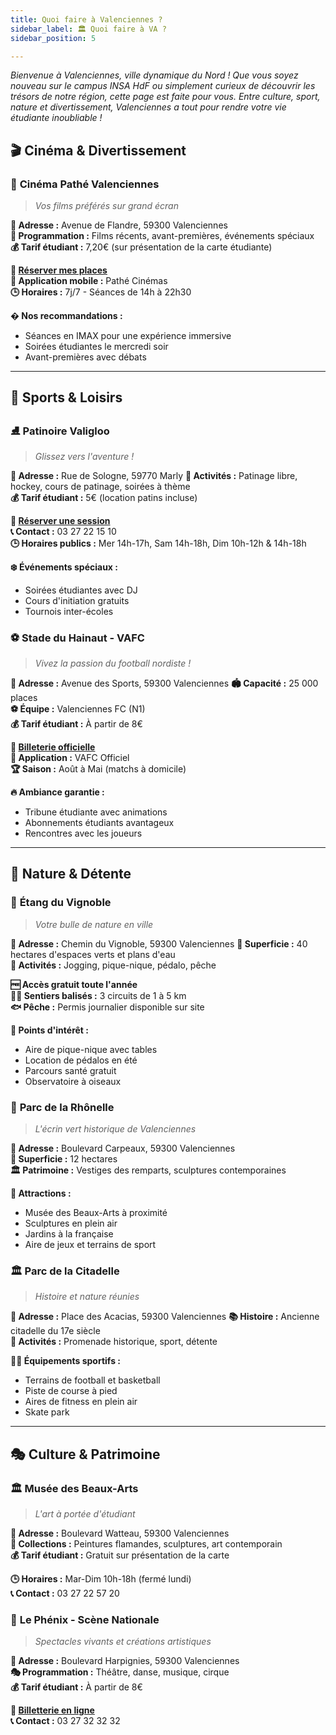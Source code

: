 ```yaml
---
title: Quoi faire à Valenciennes ?
sidebar_label: 🏛️ Quoi faire à VA ?
sidebar_position: 5

---
```


*Bienvenue à Valenciennes, ville dynamique du Nord ! Que vous soyez nouveau sur le campus INSA HdF ou simplement curieux de découvrir les trésors de notre région, cette page est faite pour vous. Entre culture, sport, nature et divertissement, Valenciennes a tout pour rendre votre vie étudiante inoubliable !*


## 🎬 **Cinéma & Divertissement**

### 🍿 **Cinéma Pathé Valenciennes**
> *Vos films préférés sur grand écran*


**📍 Adresse :** Avenue de Flandre, 59300 Valenciennes  
**🎥 Programmation :** Films récents, avant-premières, événements spéciaux  
**💰 Tarif étudiant :** 7,20€ (sur présentation de la carte étudiante)  

**🎫 [Réserver mes places](https://www.pathe.fr/cinemas/cinema-pathe-valenciennes)**  
**📱 Application mobile :** Pathé Cinémas  
**🕒 Horaires :** 7j/7 - Séances de 14h à 22h30  

**� Nos recommandations :**
- Séances en IMAX pour une expérience immersive
- Soirées étudiantes le mercredi soir
- Avant-premières avec débats

---

## 🏒 **Sports & Loisirs**

### ⛸️ **Patinoire Valigloo**
> *Glissez vers l'aventure !*


**📍 Adresse :** Rue de Sologne, 59770 Marly
**🎯 Activités :** Patinage libre, hockey, cours de patinage, soirées à thème  
**💰 Tarif étudiant :** 5€ (location patins incluse)  

**🎫 [Réserver une session](https://www.patinoire-valigloo.fr/)**  
**📞 Contact :** 03 27 22 15 10  
**🕒 Horaires publics :** Mer 14h-17h, Sam 14h-18h, Dim 10h-12h & 14h-18h  

**❄️ Événements spéciaux :**
- Soirées étudiantes avec DJ
- Cours d'initiation gratuits
- Tournois inter-écoles

### ⚽ **Stade du Hainaut - VAFC**
> *Vivez la passion du football nordiste !*


**📍 Adresse :** Avenue des Sports, 59300 Valenciennes
**🏟️ Capacité :** 25 000 places  
**⚽ Équipe :** Valenciennes FC (N1)  
**💰 Tarif étudiant :** À partir de 8€  

**🎫 [Billeterie officielle](https://www.va-fc.com/)**  
**📱 Application :** VAFC Officiel  
**🏆 Saison :** Août à Mai (matchs à domicile)  

**🔥 Ambiance garantie :**
- Tribune étudiante avec animations
- Abonnements étudiants avantageux
- Rencontres avec les joueurs

---

## 🌳 **Nature & Détente**

### 🌊 **Étang du Vignoble**
> *Votre bulle de nature en ville*


**📍 Adresse :** Chemin du Vignoble, 59300 Valenciennes
**🌅 Superficie :** 40 hectares d'espaces verts et plans d'eau  
**🎯 Activités :** Jogging, pique-nique, pédalo, pêche  

**🆓 Accès gratuit toute l'année**  
**🚶‍♀️ Sentiers balisés :** 3 circuits de 1 à 5 km  
**🐟 Pêche :** Permis journalier disponible sur site  

**🌟 Points d'intérêt :**
- Aire de pique-nique avec tables
- Location de pédalos en été
- Parcours santé gratuit
- Observatoire à oiseaux

### 🏰 **Parc de la Rhônelle**
> *L'écrin vert historique de Valenciennes*


**📍 Adresse :** Boulevard Carpeaux, 59300 Valenciennes  
**🌳 Superficie :** 12 hectares  
**🏛️ Patrimoine :** Vestiges des remparts, sculptures contemporaines  

**🎨 Attractions :**
- Musée des Beaux-Arts à proximité
- Sculptures en plein air
- Jardins à la française
- Aire de jeux et terrains de sport

### 🏛️ **Parc de la Citadelle**
> *Histoire et nature réunies*


**📍 Adresse :** Place des Acacias, 59300 Valenciennes
**📚 Histoire :** Ancienne citadelle du 17e siècle  
**🎯 Activités :** Promenade historique, sport, détente  

**🏃‍♂️ Équipements sportifs :**
- Terrains de football et basketball
- Piste de course à pied
- Aires de fitness en plein air
- Skate park

---

## 🎭 **Culture & Patrimoine**

### 🏛️ **Musée des Beaux-Arts**
> *L'art à portée d'étudiant*

**📍 Adresse :** Boulevard Watteau, 59300 Valenciennes  
**🎨 Collections :** Peintures flamandes, sculptures, art contemporain  
**💰 Tarif étudiant :** Gratuit sur présentation de la carte  

**🕒 Horaires :** Mar-Dim 10h-18h (fermé lundi)  
**📞 Contact :** 03 27 22 57 20  

### 🎪 **Le Phénix - Scène Nationale**
> *Spectacles vivants et créations artistiques*

**📍 Adresse :** Boulevard Harpignies, 59300 Valenciennes  
**🎭 Programmation :** Théâtre, danse, musique, cirque  
**💰 Tarif étudiant :** À partir de 8€  

**🎫 [Billetterie en ligne](https://www.lephenix.fr/)**  
**📞 Contact :** 03 27 32 32 32
